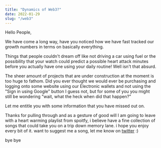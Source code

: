 ```yaml
---
title: "Dynamics of Web3?"
date: 2022-01-29
slug: "/web3"
---
```



Hello People,

We have come a long way, have you noticed how we have fast tracked our growth numbers in terms on basically everything.

Things that people couldn't dream off like not driving a car using fuel or the possibility that your watch
 could predict a possible heart attack minutes before you actually have one using your daily routine! Well isn't that absurd.

The sheer amount of projects that are under construction at the moment is too huge to fathom.
Did you ever thought we would ever be purchasing and logging onto some website using our Electronic wallets
 and not using the "Sign in using Google" button I guess not, but for some of you you might still be wondering "wait, what the heck when did that happen?"

 Let me entitle you with some information that you have missed out on.

Thanks for pulling through 
and as a gesture of good will I am going to leave with a heart warming playlist from spoitfy, 
i believe have a fine collection of songs that could take you on a trip down memory lane. i hope you enjoy every bit of it. 
want to suggest me a song, let me know on [twitter](https://twitter.com/messages/compose?recipient_id=4299291317&text=Hey%20Pradhuman,%20I%20was%20just%20wondering%20if%20you%20have%20heard%20this%20song) :)


bye bye
